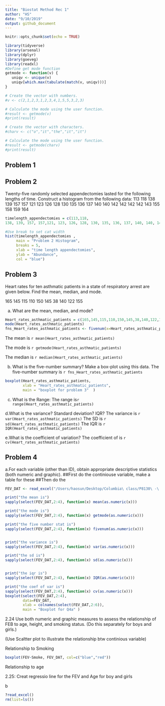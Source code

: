 ```yaml
---
title: "Biostat Method Rec 1"
author: "HS"
date: "9/10/2019"
output: github_document
---
```

```r
knitr::opts_chunk$set(echo = TRUE)
```


```r
library(tidyverse)
library(arsenal)
library(dplyr)
library(goeveg)
library(readxl)
#Define get mode function 
getmode <- function(v) {
   uniqv <- unique(v)
   uniqv[which.max(tabulate(match(v, uniqv)))]
}

# Create the vector with numbers.
#v <- c(2,1,2,3,1,2,3,4,1,5,5,3,2,3)

# Calculate the mode using the user function.
#result <- getmode(v)
#print(result)

# Create the vector with characters.
#charv <- c("o","it","the","it","it")

# Calculate the mode using the user function.
#result <- getmode(charv)
#print(result)


```
## Problem 1


## Problem 2
Twenty-five randomly selected appendectomies lasted for the following lengths of time. Construct a histogram from the following data:
113 118
138 139 157 157
121 123 126 128 130 135 136 137 140 140 142 142 142 142 143 155 158 159 164

```r
timelength_appendectomies = c(113,118,
138, 139, 157, 157,121, 123, 126, 128, 130, 135, 136, 137, 140, 140, 142, 142, 142, 142, 143, 155, 158, 159, 164)

#Use break to set cat width
hist(timelength_appendectomies , 
     main = "Problem 2 Histogram",
     breaks = 5,
     xlab = "time length appendectomies",
     ylab = "Abundance", 
     col = "blue")

```

## Problem 3

Heart rates for ten asthmatic patients in a state of respiratory arrest are given below. Find the mean, median, and mode.

165 145 115 110 150 145 38 140 122 155

  a. What are the mean, median, and mode?

```r
Heart_rates_asthmatic_patients = c(165,145,115,110,150,145,38,140,122,155)
mode(Heart_rates_asthmatic_patients)
fns_Heart_rates_asthmatic_patients <- fivenum(x=Heart_rates_asthmatic_patients)
```
The mean is `r mean(Heart_rates_asthmatic_patients) `

The mode is `r getmode(Heart_rates_asthmatic_patients) `

The median is `r median(Heart_rates_asthmatic_patients) `

  b. What is the five-number summary? Make a box-plot using this data. 
The five-number summary is `r fns_Heart_rates_asthmatic_patients `
```r
boxplot(Heart_rates_asthmatic_patients, 
        xlab = "Heart_rates_asthmatic_patients", 
        main = "boxplot for problem 3"  )
```

  c. What is the Range:
The range is`r range(Heart_rates_asthmatic_patients)`

  d.What is the variance? Standard deviation? IQR? 
The variance is `r var(Heart_rates_asthmatic_patients)`
The SD is `r sd(Heart_rates_asthmatic_patients)`
The IQR is  `r IQR(Heart_rates_asthmatic_patients)`

  e.What is the coefficient of variation? 
The coefficient of is `r cv(Heart_rates_asthmatic_patients)`



## Problem 4
 a.For each variable (other than ID), obtain appropriate descriptive statistics (both numeric and graphic). 
##First do the continiouse variable, make a table for these
##Then do the 
```r
FEV_DAT <- read_excel("/Users/haosun/Desktop/Columbia\ class/P8130\ -\ BIOSTATISTICAL\ METHODS\ I/Recitation/Rec1/FEV.DAT.xls")

print("the mean is")
sapply(select(FEV_DAT,2:4), function(x) mean(as.numeric(x))) 

print("the mode is")
sapply(select(FEV_DAT,2:4), function(x) getmode(as.numeric(x))) 

print("the five number stat is")
sapply(select(FEV_DAT,2:4), function(x) fivenum(as.numeric(x))) 


print("the variance is")
sapply(select(FEV_DAT,2:4), function(x) var(as.numeric(x))) 

print("the sd is")
sapply(select(FEV_DAT,2:4), function(x) sd(as.numeric(x))) 


print("the iqr is")
sapply(select(FEV_DAT,2:4), function(x) IQR(as.numeric(x))) 

print("the coef of var is")
sapply(select(FEV_DAT,2:4), function(x) cv(as.numeric(x))) 
boxplot(select(FEV_DAT,2:4), 
        data=FEV_DAT, 
        xlab = colnames(select(FEV_DAT,2:6)), 
        main = "Boxplot for Q4a" )
```
 
 2.24 Use both numeric and graphic measures to assess the relationship of FEB to age, height, and smoking status. (Do this separately for boys and girls.) 

(Use Scaltter plot to illustrate the relationship btw continious variable)


Relationship to Smoking

```r
boxplot(FEV~Smoke, FEV_DAT, col=c("blue","red"))
```

Relationship to age




2.25:
Creat regressio line for the FEV and Age for boy and girls

b


```r
?read_excel()
rm(list=ls())

```










